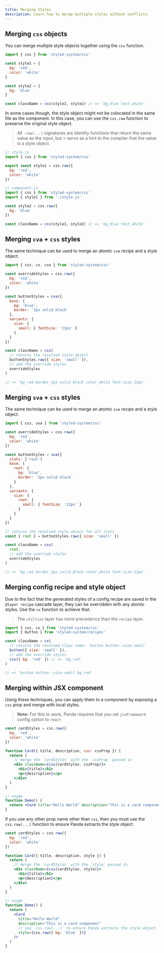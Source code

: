 ```yaml
---
title: Merging Styles
description: Learn how to merge multiple styles without conflicts.
---
```


## Merging `css` objects

You can merge multiple style objects together using the `css` function.

```js
import { css } from 'styled-system/css'

const style1 = {
  bg: 'red',
  color: 'white'
}

const style2 = {
  bg: 'blue'
}

const className = css(style1, style2) // => 'bg_blue text_white'
```

In some cases though, the style object might not be colocated in the same file as the component. In this case, you can
use the `css.raw` function to preserve the original style object.

> All `.raw(...)` signatures are identity functions that return the same value as the input, but > serve as a hint to
> the compiler that the value is a style object.

```js
// style.js
import { css } from 'styled-system/css'

export const style1 = css.raw({
  bg: 'red',
  color: 'white'
})

// component.js
import { css } from 'styled-system/css'
import { style1 } from './style.js'

const style2 = css.raw({
  bg: 'blue'
})

const className = css(style1, style2) // => 'bg_blue text_white'
```

## Merging `cva` + `css` styles

The same technique can be used to merge an atomic `cva` recipe and a style object.

```js
import { css, cx, cva } from 'styled-system/css'

const overrideStyles = css.raw({
  bg: 'red',
  color: 'white'
})

const buttonStyles = cva({
  base: {
    bg: 'blue',
    border: '1px solid black'
  },
  variants: {
    size: {
      small: { fontSize: '12px' }
    }
  }
})

const className = css(
  // returns the resolved style object
  buttonStyles.raw({ size: 'small' }),
  // add the override styles
  overrideStyles
)

// => 'bg_red border_1px_solid_black color_white font-size_12px'
```

## Merging `sva` + `css` styles

The same technique can be used to merge an atomic `sva` recipe and a style object.

```js
import { css, sva } from 'styled-system/css'

const overrideStyles = css.raw({
  bg: 'red',
  color: 'white'
})

const buttonStyles = sva({
  slots: ['root']
  base: {
    root: {
      bg: 'blue',
      border: '1px solid black'
    }
  },
  variants: {
    size: {
      root: {
        small: { fontSize: '12px' }
      }
    }
  }
})

// returns the resolved style object for all slots
const { root } = buttonStyles.raw({ size: 'small' })

const className = css(
  root,
  // add the override styles
  overrideStyles
)

// => 'bg_red border_1px_solid_black color_white font-size_12px'
```

## Merging config recipe and style object

Due to the fact that the generated styles of a config recipe are saved in the `@layer recipe` cascade layer, they can be
overridden with any atomic styles. Use the `cx` function to achieve that.

> The `utilties` layer has more precedence than the `recipe` layer.

```js
import { css, cx } from 'styled-system/css'
import { button } from 'styled-system/recipes'

const className = cx(
  // returns the resolved class name: `button button--size-small`
  button({ size: 'small' }),
  // add the override styles
  css({ bg: 'red' }) // => 'bg_red'
)

// => 'button button--size-small bg_red'
```

## Merging within JSX component

Using these techniques, you can apply them to a component by exposing a `css` prop and merge with local styles.

> **Note:** For this to work, Panda requires that you set `jsxFramework` config option to `react`

```jsx
const cardStyles = css.raw({
  bg: 'red',
  color: 'white'
})

function Card({ title, description, css: cssProp }) {
  return (
    // merge the `cardStyles` with the `cssProp` passed in
    <div className={css(cardStyles, cssProp)}>
      <h1>{title}</h1>
      <p>{description}</p>
    </div>
  )
}

// usage
function Demo() {
  return <Card title="Hello World" description="This is a card component" css={{ bg: 'blue' }} />
}
```

If you use any other prop name other than `css`, then you must use the `css.raw(...)` function to ensure Panda extracts
the style object.

```jsx
const cardStyles = css.raw({
  bg: 'red',
  color: 'white'
})

function Card({ title, description, style }) {
  return (
    // merge the `cardStyles` with the `style` passed in
    <div className={css(cardStyles, style)}>
      <h1>{title}</h1>
      <p>{description}</p>
    </div>
  )
}

// usage
function Demo() {
  return (
    <Card
      title="Hello World"
      description="This is a card component"
      // use `css.raw(...)` to ensure Panda extracts the style object
      style={css.raw({ bg: 'blue' })}
    />
  )
}
```
